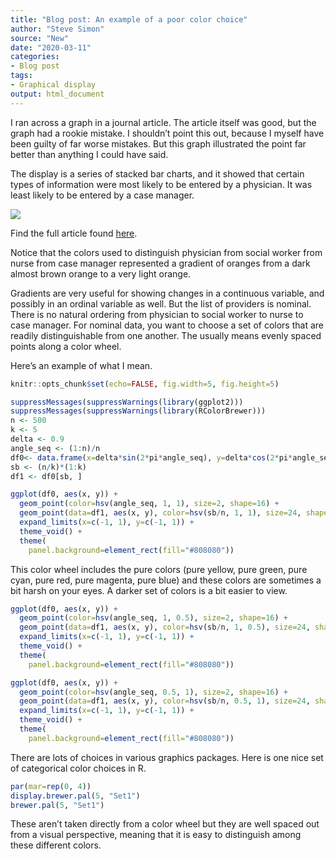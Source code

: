 ```yaml
---
title: "Blog post: An example of a poor color choice"
author: "Steve Simon"
source: "New"
date: "2020-03-11"
categories:
- Blog post
tags:
- Graphical display
output: html_document
---
```


I ran across a graph in a journal article. The article itself was good, but the graph had a rookie mistake. I shouldn't point this out, because I myself have been guilty of far worse mistakes. But this graph illustrated the point far better than anything I could have said.

<!---More--->

The display is a series of stacked bar charts, and it showed that certain types of information were most likely to be entered by a physician. It was least likely to be entered by a case manager.

![](http://www.pmean.com/images/20/misuse-of-gradient.png)

Find the full article found [here](https://medinform.jmir.org/2019/3/e13802/). 

Notice that the colors used to distinguish physician from social worker from nurse from case manager represented a gradient of oranges from a dark almost brown orange to a very light orange.

Gradients are very useful for showing changes in a continuous variable, and possibly in an ordinal variable as well. But the list of providers is nominal. There is no natural ordering from physician to social worker to nurse to case manager. For nominal data, you want to choose a set of colors that are readily distinguishable from one another. The usually means evenly spaced points along a color wheel.

Here's an example of what I mean.

```r
knitr::opts_chunk$set(echo=FALSE, fig.width=5, fig.height=5)
```


```r
suppressMessages(suppressWarnings(library(ggplot2)))
suppressMessages(suppressWarnings(library(RColorBrewer)))
n <- 500
k <- 5
delta <- 0.9
angle_seq <- (1:n)/n
df0<- data.frame(x=delta*sin(2*pi*angle_seq), y=delta*cos(2*pi*angle_seq))
sb <- (n/k)*(1:k)
df1 <- df0[sb, ]

ggplot(df0, aes(x, y)) +
  geom_point(color=hsv(angle_seq, 1, 1), size=2, shape=16) +
  geom_point(data=df1, aes(x, y), color=hsv(sb/n, 1, 1), size=24, shape=16) +
  expand_limits(x=c(-1, 1), y=c(-1, 1)) +
  theme_void() +
  theme(
    panel.background=element_rect(fill="#808080"))
```

This color wheel includes the pure colors (pure yellow, pure green, pure cyan, pure red, pure magenta, pure blue) and these colors are sometimes a bit harsh on your eyes. A darker set of colors is a bit easier to view.

```r
ggplot(df0, aes(x, y)) +
  geom_point(color=hsv(angle_seq, 1, 0.5), size=2, shape=16) +
  geom_point(data=df1, aes(x, y), color=hsv(sb/n, 1, 0.5), size=24, shape=16) +
  expand_limits(x=c(-1, 1), y=c(-1, 1)) +
  theme_void() +
  theme(
    panel.background=element_rect(fill="#808080"))
```

```r
ggplot(df0, aes(x, y)) +
  geom_point(color=hsv(angle_seq, 0.5, 1), size=2, shape=16) +
  geom_point(data=df1, aes(x, y), color=hsv(sb/n, 0.5, 1), size=24, shape=16) +
  expand_limits(x=c(-1, 1), y=c(-1, 1)) +
  theme_void() +
  theme(
    panel.background=element_rect(fill="#808080"))
```

There are lots of choices in various graphics packages. Here is one nice set of categorical color choices in R.

```r
par(mar=rep(0, 4))
display.brewer.pal(5, "Set1")
brewer.pal(5, "Set1")
```

These aren't taken directly from a color wheel but they are well spaced out from a visual perspective, meaning that it is easy to distinguish among these different colors.


